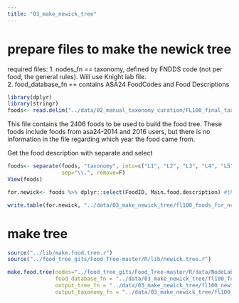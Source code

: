 ```yaml
---
title: "03_make_newick_tree"
---
```


# prepare files to make the newick tree

required files: 
1. nodes_fn == taxonomy, defined by FNDDS code (not per food, the general rules). Will use Knight lab file.   
2. food_database_fn == contains ASA24 FoodCodes and Food Descriptions   

```r
library(dplyr)
library(stringr)
foods<- read.delim("../data/02_manual_taxonomy_curation/FL100_final_taxonomy_foodcodes.txt", header=T, sep="\t")
```

This file contains the 2406 foods to be used to build the food tree. These foods include foods from asa24-2014 and 2016 users, but there is no information in the file regarding which year the food came from.   

Get the food description with separate and select   
```r
foods<- separate(foods, "taxonomy", into=c("L1", "L2", "L3", "L4", "L5", "Main.food.description"), 
                 sep="\\.", remove=F)
View(foods)
```

```r
for.newick<- foods %>% dplyr::select(FoodID, Main.food.description) #the column names of the input must be this! 

write.table(for.newick, "../data/03_make_newick_tree/fl100_foods_for_newick.txt", sep="\t", quote = F, row.names=F)
```

# make tree

```r
source("../lib/make.food.tree.r")
source("../food_tree_gits/Food_Tree-master/R/lib/newick.tree.r")
```

```r
make.food.tree(nodes="../food_tree_gits/Food_Tree-master/R/data/NodeLabelsMCT.txt",
               food_database_fn = "../data/03_make_newick_tree/fl100_foods_for_newick.txt", 
               output_tree_fn = "../data/03_make_newick_tree/fl100_newick_tree.txt", 
               output_taxonomy_fn = "../data/03_make_newick_tree/fl100_newick_taxonomy.txt")
```

